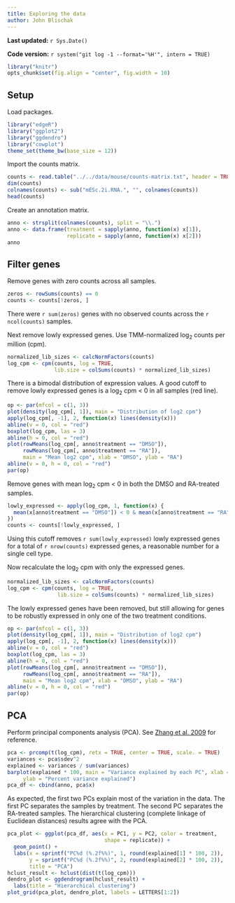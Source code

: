 ```yaml
---
title: Exploring the data
author: John Blischak
---
```


**Last updated:** `r Sys.Date()`

**Code version:** `r system("git log -1 --format='%H'", intern = TRUE)`

```r
library("knitr")
opts_chunk$set(fig.align = "center", fig.width = 10)
```

## Setup

Load packages.

```r
library("edgeR")
library("ggplot2")
library("ggdendro")
library("cowplot")
theme_set(theme_bw(base_size = 12))
```

Import the counts matrix.

```r
counts <- read.table("../../data/mouse/counts-matrix.txt", header = TRUE)
dim(counts)
colnames(counts) <- sub("mESc.2i.RNA.", "", colnames(counts))
head(counts)
```

Create an annotation matrix.

```r
anno <- strsplit(colnames(counts), split = "\\.")
anno <- data.frame(treatment = sapply(anno, function(x) x[1]),
                   replicate = sapply(anno, function(x) x[2]))
anno
```

## Filter genes

Remove genes with zero counts across all samples.

```r
zeros <- rowSums(counts) == 0
counts <- counts[!zeros, ]
```

There were `r sum(zeros)` genes with no observed counts across the `r ncol(counts)` samples.

Next remove lowly expressed genes.
Use TMM-normalized log~2~ counts per million (cpm).

```r
normalized_lib_sizes <- calcNormFactors(counts)
log_cpm <- cpm(counts, log = TRUE,
               lib.size = colSums(counts) * normalized_lib_sizes)
```

There is a bimodal distribution of expression values.
A good cutoff to remove lowly expressed genes is a log~2~ cpm < 0 in all samples (red line).

```r
op <- par(mfcol = c(1, 3))
plot(density(log_cpm[, 1]), main = "Distribution of log2 cpm")
apply(log_cpm[, -1], 2, function(x) lines(density(x)))
abline(v = 0, col = "red")
boxplot(log_cpm, las = 3)
abline(h = 0, col = "red")
plot(rowMeans(log_cpm[, anno$treatment == "DMSO"]),
     rowMeans(log_cpm[, anno$treatment == "RA"]),
     main = "Mean log2 cpm", xlab = "DMSO", ylab = "RA")
abline(v = 0, h = 0, col = "red")
par(op)
```

Remove genes with mean log~2~ cpm < 0 in both the DMSO and RA-treated samples.

```r
lowly_expressed <- apply(log_cpm, 1, function(x) {
  mean(x[anno$treatment == "DMSO"]) < 0 & mean(x[anno$treatment == "RA"]) < 0
})
counts <- counts[!lowly_expressed, ]
```

Using this cutoff removes `r sum(lowly_expressed)` lowly expressed genes for a total of `r nrow(counts)` expressed genes, a reasonable number for a single cell type.

Now recalculate the log~2~ cpm with only the expressed genes.

```r
normalized_lib_sizes <- calcNormFactors(counts)
log_cpm <- cpm(counts, log = TRUE,
                lib.size = colSums(counts) * normalized_lib_sizes)
```

The lowly expressed genes have been removed, but still allowing for genes to be robustly expressed in only one of the two treatment conditions.

```r
op <- par(mfcol = c(1, 3))
plot(density(log_cpm[, 1]), main = "Distribution of log2 cpm")
apply(log_cpm[, -1], 2, function(x) lines(density(x)))
abline(v = 0, col = "red")
boxplot(log_cpm, las = 3)
abline(h = 0, col = "red")
plot(rowMeans(log_cpm[, anno$treatment == "DMSO"]),
     rowMeans(log_cpm[, anno$treatment == "RA"]),
     main = "Mean log2 cpm", xlab = "DMSO", ylab = "RA")
abline(v = 0, h = 0, col = "red")
par(op)
```

## PCA

Perform principal components analysis (PCA).
See [Zhang et al. 2009](http://www.ncbi.nlm.nih.gov/pubmed/19763933) for reference.

```r
pca <- prcomp(t(log_cpm), retx = TRUE, center = TRUE, scale. = TRUE)
variances <- pca$sdev^2
explained <- variances / sum(variances)
barplot(explained * 100, main = "Variance explained by each PC", xlab = "PC",
     ylab = "Percent variance explained")
pca_df <- cbind(anno, pca$x)
```

As expected, the first two PCs explain most of the variation in the data.
The first PC separates the samples by treatment.
The second PC separates the RA-treated samples.
The hierarchical clustering (complete linkage of Euclidean distances) results agree with the PCA.

```r
pca_plot <- ggplot(pca_df, aes(x = PC1, y = PC2, color = treatment,
                               shape = replicate)) +
  geom_point() +
  labs(x = sprintf("PC%d (%.2f%%)", 1, round(explained[1] * 100, 2)),
       y = sprintf("PC%d (%.2f%%)", 2, round(explained[2] * 100, 2)),
       title = "PCA")
hclust_result <- hclust(dist(t(log_cpm)))
dendro_plot <- ggdendrogram(hclust_result) +
  labs(title = "Hierarchical clustering")
plot_grid(pca_plot, dendro_plot, labels = LETTERS[1:2])
```

